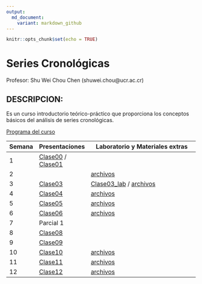 ```yaml
---
output:
  md_document:
    variant: markdown_github
---
```


```r
knitr::opts_chunk$set(echo = TRUE)
```

# Series Cronológicas

Profesor: Shu Wei Chou Chen (shuwei.chou@ucr.ac.cr)

## DESCRIPCION:

Es un curso introductorio teórico-práctico que proporciona los conceptos básicos del análisis de series cronológicas.

[Programa del curso](https://shuwei325.github.io/SP1633-II22/SP1633-programa.pdf)


Semana        | Presentaciones | Laboratorio y Materiales extras
------------- | -------------- | ------------------------------------------------------------
1             | [Clase00](https://shuwei325.github.io/SP1633-II22/Clase00.html) / [Clase01](https://shuwei325.github.io/SP1633-II22/Clase01.html)
2             |                | [archivos](https://shuwei325.github.io/SP1633-II22/Clase02.zip) 
3             | [Clase03](https://shuwei325.github.io/SP1633-II22/Clase03.html)| [Clase03_lab](https://shuwei325.github.io/SP1633-II22/Clase03_lab.html) / [archivos](https://shuwei325.github.io/SP1633-II22/Clase03.zip) 
4             | [Clase04](https://shuwei325.github.io/SP1633-II22/Clase04.html)| [archivos](https://shuwei325.github.io/SP1633-II22/Clase04_lab.zip) 
5             | [Clase05](https://shuwei325.github.io/SP1633-II22/Clase05.html)| [archivos](https://shuwei325.github.io/SP1633-II22/Clase05_lab.zip) 
6             | [Clase06](https://shuwei325.github.io/SP1633-II22/Clase06.html)| [archivos](https://shuwei325.github.io/SP1633-II22/Clase06_lab.zip) 
7             | Parcial 1|  
8             | [Clase08](https://shuwei325.github.io/SP1633-II22/Clase08.html)|  
9             | [Clase09](https://shuwei325.github.io/SP1633-II22/Clase09.html)|  
10             | [Clase10](https://shuwei325.github.io/SP1633-II22/Clase10.html)| [archivos](https://shuwei325.github.io/SP1633-II22/Clase10_lab.zip)  
11             | [Clase11](https://shuwei325.github.io/SP1633-II22/Clase11.html)| [archivos](https://shuwei325.github.io/SP1633-II22/Clase11_lab.zip)  
12             | [Clase12](https://shuwei325.github.io/SP1633-II22/Clase12.html)| [archivos](https://shuwei325.github.io/SP1633-II22/Clase12_lab.zip)  








